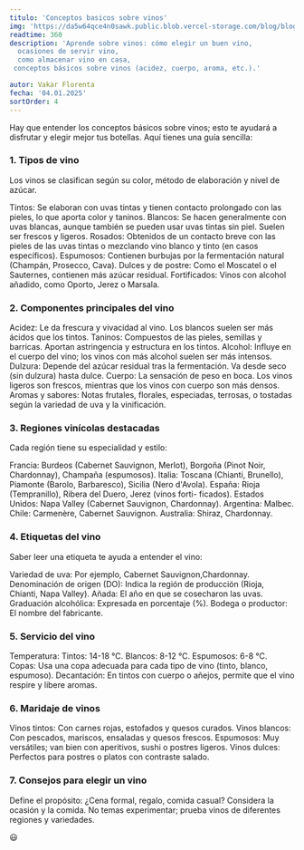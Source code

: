 ```yaml
---
titulo: 'Conceptos basicos sobre vinos'
img: 'https://da5w64qce4n0sawk.public.blob.vercel-storage.com/blog/blog4-MMz173rA9eUVEXKc2tWwqjWWbe8ATQ.jpg'
readtime: 360
description: 'Aprende sobre vinos: cómo elegir un buen vino,
  ocasiones de servir vino,
  como almacenar vino en casa, 
 conceptos básicos sobre vinos (acidez, cuerpo, aroma, etc.).'

autor: Vakar Florenta
fecha: '04.01.2025'
sortOrder: 4
---
```

Hay que entender los conceptos básicos sobre vinos; esto te ayudará a disfrutar y elegir mejor tus botellas. Aquí tienes una guía sencilla:

<h3>1. Tipos de vino</h3>

Los vinos se clasifican según su color, método de elaboración y nivel de azúcar.
<div className="text-red-800 tracking-wide">
Tintos: Se elaboran con uvas tintas y tienen contacto prolongado con las
pieles, lo que aporta color y taninos.
Blancos: Se hacen generalmente con uvas blancas, aunque también se pueden usar 
uvas tintas sin piel. Suelen ser frescos y ligeros.
Rosados: Obtenidos de un contacto breve con las pieles de las uvas tintas o
mezclando vino blanco y tinto (en casos específicos).
Espumosos: Contienen burbujas por la fermentación natural (Champán, Prosecco, 
Cava).
Dulces y de postre: Como el Moscatel o el Sauternes, contienen más azúcar 
residual.
Fortificados: Vinos con alcohol añadido, como Oporto, Jerez o Marsala.
</div>

<h3>2. Componentes principales del vino</h3>
<div className="text-red-800 tracking-wide">
Acidez: Le da frescura y vivacidad al vino. Los blancos suelen ser más ácidos
que los tintos.
Taninos: Compuestos de las pieles, semillas y barricas. Aportan astringencia
y estructura en los tintos.
Alcohol: Influye en el cuerpo del vino; los vinos con más alcohol suelen
ser más intensos.
Dulzura: Depende del azúcar residual tras la fermentación. Va desde seco
(sin dulzura) hasta dulce.
Cuerpo: La sensación de peso en boca. Los vinos ligeros son frescos, mientras 
que los vinos con cuerpo son más densos.
Aromas y sabores: Notas frutales, florales, especiadas, terrosas, o tostadas
según la variedad de uva y la vinificación.
</div>

<h3>3. Regiones vinícolas destacadas</h3>

Cada región tiene su especialidad y estilo:
<div className="text-red-800 tracking-wide">
Francia: Burdeos (Cabernet Sauvignon, Merlot), Borgoña 
(Pinot Noir, Chardonnay), Champaña (espumosos).
Italia: Toscana (Chianti, Brunello), Piamonte (Barolo, Barbaresco),
Sicilia (Nero d'Avola).
España: Rioja (Tempranillo), Ribera del Duero, Jerez (vinos forti-
ficados).
Estados Unidos: Napa Valley (Cabernet Sauvignon, Chardonnay).
Argentina: Malbec.
Chile: Carmenère, Cabernet Sauvignon.
Australia: Shiraz, Chardonnay.
</div>

<h3>4. Etiquetas del vino</h3>

Saber leer una etiqueta te ayuda a entender el vino:
<div className="text-red-800 tracking-wide">
Variedad de uva: Por ejemplo, Cabernet Sauvignon,Chardonnay.
Denominación de origen (DO): Indica la región de producción
(Rioja, Chianti, Napa Valley).
Añada: El año en que se cosecharon las uvas.
Graduación alcohólica: Expresada en porcentaje (%).
Bodega o productor: El nombre del fabricante.
</div>

<h3>5. Servicio del vino</h3>
<div className="text-red-800 tracking-wide">
Temperatura:
    Tintos: 14-18 °C.
    Blancos: 8-12 °C.
    Espumosos: 6-8 °C.
Copas: Usa una copa adecuada para cada tipo de vino (tinto, blanco,
espumoso).
Decantación: En tintos con cuerpo o añejos, permite que el vino
respire y libere aromas.
</div>

<h3>6. Maridaje de vinos</h3>
<div className="text-red-800 tracking-wide">
Vinos tintos: Con carnes rojas, estofados y quesos curados.
Vinos blancos: Con pescados, mariscos, ensaladas y quesos frescos.
Espumosos: Muy versátiles; van bien con aperitivos, sushi o
postres ligeros.
Vinos dulces: Perfectos para postres o platos con contraste salado.
</div>

<h3>7. Consejos para elegir un vino</h3>
<div className="text-red-800 tracking-wide">
Define el propósito: ¿Cena formal, regalo, comida casual?
Considera la ocasión y la comida.
No temas experimentar; prueba vinos de diferentes regiones y 
variedades.
</div>

😃
